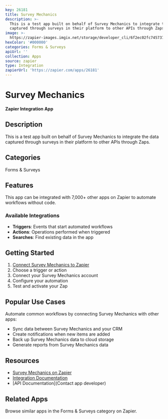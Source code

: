 ```yaml
---
key: 26181
title: Survey Mechanics
description: >-
  This is a test app built on behalf of Survey Mechanics to integrate the data
  captured through surveys in their platform to other APIs through Zaps.
image: >-
  https://zapier-images.imgix.net/storage/developer_cli/6f2ec02fc74573759d3807df05052374.png?auto=format%2Ccompress&ixlib=python-3.0.0&q=50
hexColor: '#000000'
categories: Forms & Surveys
apiUrl: ''
collection: Apps
source: zapier
type: Integration
zapierUrl: 'https://zapier.com/apps/26181'
---
```

# Survey Mechanics

**Zapier Integration App**

## Description

This is a test app built on behalf of Survey Mechanics to integrate the data captured through surveys in their platform to other APIs through Zaps.

## Categories

Forms & Surveys

## Features

This app can be integrated with 7,000+ other apps on Zapier to automate workflows without code.

### Available Integrations

- **Triggers**: Events that start automated workflows
- **Actions**: Operations performed when triggered
- **Searches**: Find existing data in the app

## Getting Started

1. [Connect Survey Mechanics to Zapier](https://zapier.com/apps/26181)
2. Choose a trigger or action
3. Connect your Survey Mechanics account
4. Configure your automation
5. Test and activate your Zap

## Popular Use Cases

Automate common workflows by connecting Survey Mechanics with other apps:

- Sync data between Survey Mechanics and your CRM
- Create notifications when new items are added
- Back up Survey Mechanics data to cloud storage
- Generate reports from Survey Mechanics data

## Resources

- [Survey Mechanics on Zapier](https://zapier.com/apps/26181)
- [Integration Documentation](https://zapier.com/apps/26181/integrations)
- [API Documentation](Contact app developer)

## Related Apps

Browse similar apps in the Forms & Surveys category on Zapier.
